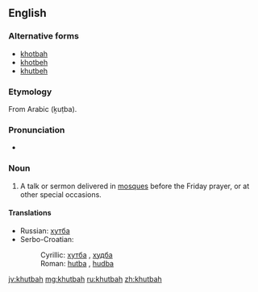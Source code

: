 ==English==

===Alternative forms===
* [[khotbah]]
* [[khotbeh]]
* [[khutbeh]]

===Etymology===
From Arabic {{l|ar|خطبة}} (ḵuṭba).

===Pronunciation===
* {{IPA|/ˈkʊtbə/}}

===Noun===
{{en-noun}}

# A talk or sermon delivered in [[mosque|mosques]] before the Friday prayer, or at other special occasions.

====Translations====
{{trans-top|talk or sermon delivered in mosques before the Friday prayer}}
* Russian: [[хутба]] {{f}}
* Serbo-Croatian:
*: Cyrillic: [[хутба]] {{f}}, [[худба]] {{f}}
*: Roman: [[hutba#Serbo-Croatian|hutba]] {{f}}, [[hudba#Serbo-Croatian|hudba]] {{f}}
{{trans-mid}}
{{trans-bottom}}

[[jv:khutbah]]
[[mg:khutbah]]
[[ru:khutbah]]
[[zh:khutbah]]